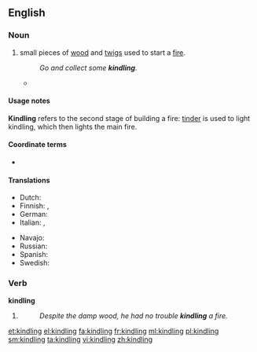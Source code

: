 ==English==
{{wikipedia|Firelighting}}

===Noun===
{{en-noun|-}}

# small pieces of [[wood]] and [[twigs]] used to start a [[fire]].
#: ''Go and collect some '''kindling'''.''
#* {{quote-book|year=1907|author=[[w:Robert W. Chambers|Robert Chambers]]
|title=The Younger Set
|chapter=3|url=http://openlibrary.org/works/OL8127246W
|passage=When the flames at last began to flicker and subside, his lids fluttered, then drooped ; but he had lost all reckoning of time when he opened them again to find Miss Erroll in furs kneeling on the hearth and heaping '''kindling''' on the coals, and her pretty little Alsatian maid beside her, laying a log across the andirons.}}

====Usage notes====
'''Kindling''' refers to the second stage of building a fire: [[tinder]] is used to light kindling, which then lights the main fire.

====Coordinate terms====
* {{l|en|tinder}}

====Translations====
{{trans-top|pieces of wood and twigs used to start a fire}}
* Dutch: {{t+|nl|aanmaakhout}}
* Finnish: {{t+|fi|sytyke}}, {{t-|fi|syttöpuut|p}}
* German: {{t+|de|Kleinholz|n}}
* Italian: {{t-|it|esca|f}},  {{t-|it|accelerante|m}}
{{trans-mid}}
* Navajo: {{tø|nv|chizh}}
* Russian: {{t+|ru|растопка|f}}
* Spanish: {{t-|es|astillas|f-p}}
* Swedish: {{t-|sv|tändved|c}}
{{trans-bottom}}

===Verb===
'''kindling'''

# {{present participle of|kindle}}
#: ''Despite the damp wood, he had no trouble '''kindling''' a fire.''

[[et:kindling]]
[[el:kindling]]
[[fa:kindling]]
[[fr:kindling]]
[[ml:kindling]]
[[pl:kindling]]
[[sm:kindling]]
[[ta:kindling]]
[[vi:kindling]]
[[zh:kindling]]